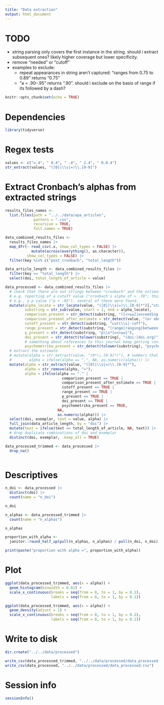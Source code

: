 ```yaml
---
title: "Data extraction"
output: html_document
---
```


# TODO

- string parsing only covers the first instance in the string. should i extract subsequent ones? likely higher coverage but lower specificity.
- remove "needed" or "cutoff"
- examples to exclude: 
  - repeat appearances in string aren't captured: "ranges from 0.75 to 0.89" returns "0.75"
  - "a = .90–.95" returns ".90". should i exclude on the basis of range if its followed by a dash?

```r
knitr::opts_chunk$set(echo = TRUE)
```

# Dependencies

```r

library(tidyverse)

```

# Regex tests

```r

values <- c("=.4", " 0.4", " .4", " 2.4", " 0.0.4")
str_extract(values, "([0]|\\s|=)\\.[0-9]")

```

# Extract Cronbach's alphas from extracted strings

```r

results_files_names <- 
  list.files(path = "../../data/apa_articles", 
             pattern = ".csv", 
             recursive = TRUE, 
             full.names = TRUE)

data_combined_results_files <- 
  results_files_names |>
  map_dfr(~ read_csv(.x, show_col_types = FALSE) |> 
            mutate(across(everything(), as.character)), 
          show_col_types = FALSE) |>
  filter(key %in% c("post_cronbach", "total_length"))

data_article_length <- data_combined_results_files |>
  filter(key == "total_length") |>
  select(doi, total_length_of_article = value)

data_processed <- data_combined_results_files |>
  # check that there are not strings between "cronbach" and the estimate that suggest this is something other than a cronbach's alpha estimate 
  # e.g, reporting of a cutoff value ("cronbach's alpha of > .70"; this could get rid of real values too but more important that we exclude rules of thumb being reported)
  # e.g., a p value ("p < .05"). several of these were found.
  mutate(alpha_locate = str_locate(value, "([0]|\\s|=)\\.[0-9]*")[,"start"],
         substring = str_sub(value, start = 1, end = alpha_locate),
         comparison_present = str_detect(substring, "([<>≥≤]|exceeding|lower|above|below|greater than|less than|more than|between)"),
         comparison_present_after_estimate = str_detect(value, "(or above|or more|or greater|or below|or less|or lower)"),
         cutoff_present = str_detect(substring, "cut(\\s|-)off"),
         range_present = str_detect(substring, "(range|ranging|between|from)"),
         p_present = str_detect(substring, "p\\s*[=<>≥≤]"),
         doi_present = str_detect(tolower(substring), "(doi:|doi.org)"),
         # something about references to this journal keep getting confused
         psychometrika_present = str_detect(tolower(substring), "psychometrika")) |>
  # extract the estimate
  # mutate(alpha = str_extract(value, "(0*\\.[0-9]*)"), # numbers that are decimals below 1 with or without leading zero, of arbitrary number of digits after decimal place
  #        alpha = ifelse(alpha == ".", NA, as.numeric(alpha))) |>
  mutate(alpha = str_extract(value, "([0]|\\s|=)\\.[0-9]*"),
         alpha = str_remove(alpha, "="),
         alpha = ifelse(alpha == "." |
                          comparison_present == TRUE |
                          comparison_present_after_estimate == TRUE |
                          cutoff_present == TRUE |
                          range_present == TRUE |
                          p_present == TRUE |
                          doi_present == TRUE |
                          psychometrika_present == TRUE, 
                        NA, 
                        as.numeric(alpha))) |>
  select(doi, exemplar, text = value, alpha) |>
  full_join(data_article_length, by = "doi") |>
  mutate(text = ifelse(text == total_length_of_article, NA, text)) |>
  # drop duplicate combinations of doi and exemplar
  distinct(doi, exemplar, .keep_all = TRUE)

data_processed_trimmed <- data_processed |>
  drop_na()
  
```

# Descriptives

```r

n_doi <- data_processed |>
  distinct(doi) |>
  count(name = "n_doi") 

n_doi

n_alphas <- data_processed_trimmed |>
  count(name = "n_alphas")

n_alphas

proportion_with_alpha <- 
  janitor::round_half_up(pull(n_alphas, n_alphas) / pull(n_doi, n_doi), 2)

print(paste("proportion with alpha =", proportion_with_alpha))

```

# Plot

```r

ggplot(data_processed_trimmed, aes(x = alpha)) +
  geom_histogram(binwidth = 0.01) +
  scale_x_continuous(breaks = seq(from = 0, to = 1, by = 0.1),
                     labels = seq(from = 0, to = 1, by = 0.1))

ggplot(data_processed_trimmed, aes(x = alpha)) +
  geom_density(adjust = 1) +
  scale_x_continuous(breaks = seq(from = 0, to = 1, by = 0.1),
                     labels = seq(from = 0, to = 1, by = 0.1))

```

# Write to disk

```r

dir.create("../../data/processed")

write_csv(data_processed_trimmed, "../../data/processed/data_processed_trimmed.csv")
write_csv(data_processed, "../../data/processed/data_processed.csv")

```

# Session info

```r

sessionInfo()

```
